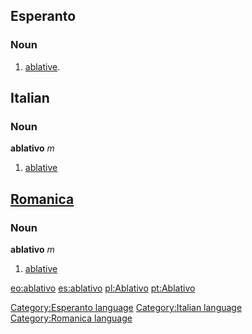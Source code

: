==Esperanto==
===Noun===
# [[ablative]].
==Italian==
===Noun===
'''ablativo''' ''m''
# [[ablative]]
==[[Romanica]]==
===Noun===
'''ablativo''' ''m''
#[[ablative]]

[[eo:ablativo]]
[[es:ablativo]]
[[pl:Ablativo]]
[[pt:Ablativo]]

[[Category:Esperanto language]]
[[Category:Italian language]]
[[Category:Romanica language]]